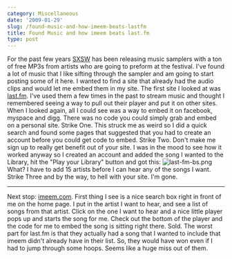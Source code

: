 ```yaml
---
category: Miscellaneous
date: '2009-01-29'
slug: /found-music-and-how-imeem-beats-lastfm
title: Found Music and how imeem beats last.fm
type: post
---
```



For the past few years [SXSW](http://sxsw.com/) has been releasing
music samplers with a ton of free MP3s from artists who are going
to preform at the festival. I've found a lot of music that I like
sifting through the sampler and am going to start posting some of
it here. I wanted to find a site that already had the audio clips
and would let me embed them in my site. The first site I looked at
was [last.fm](http://www.last.fm/home). I've used them a few times
in the past to stream music and thought I remembered seeing a way
to pull out their player and put it on other sites. When I looked
again, all I could see was a way to embed it on facebook, myspace
and digg. There was no code you could simply grab and embed on a
personal site. Strike One. This struck me as weird so I did a quick
search and found some pages that suggested that you had to create
an account before you could get code to embed. Strike Two. Don't
make me sign up to really get benefit out of your site. I was in
the mood to see how it worked anyway so I created an account and
added the song I wanted to the Library, hit the "Play your Library"
button and got this:
![last-fm-bs.png](http://www.alanwsmith.com/blog/wp-content/uploads/2009/01/last-fm-bs.png)
What? I have to add 15 artists before I can hear any of the songs I
want. Strike Three and by the way, to hell with your site. I'm
gone.

* * * * *

Next stop: [imeem.com](http://www.imeem.com/). First thing I see is
a nice search box right in front of me on the home page. I put in
the artist I want to hear, and see a list of songs from that
artist. Click on the one I want to hear and a nice little player
pops up and starts the song for me. Check out the bottom of the
player and the code for me to embed the song is sitting right
there. Sold. The worst part for last.fm is that they actually had a
song that I wanted to include that imeem didn't already have in
their list. So, they would have won even if I had to jump through
some hoops. Seems like a huge miss out of them.